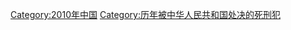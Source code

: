 {{Catmore|2010年被中华人民共和国处决的死刑犯列表}}

[[Category:2010年中国|Category:2010年中国]]
[[Category:历年被中华人民共和国处决的死刑犯|Category:历年被中华人民共和国处决的死刑犯]]
